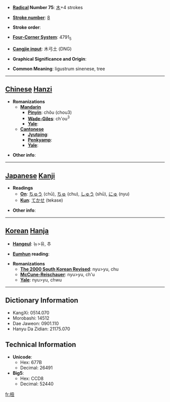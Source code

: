 * '''[[Wiktionary:Chinese radical index| Radical]] Number 75''': [[Wiktionary:Chinese radical index 木|木]]+4 strokes

* '''[[Wiktionary:Chinese total strokes index|Stroke number]]''': [[Wiktionary:Chinese total strokes index 8|8]]

* '''Stroke order''': 

* '''[[Wiktionary:Chinese four corner index|Four-Corner System]]''': 4791<sub>5</sub>

* '''[[Wiktionary:Chinese Cangjie index|Cangjie input]]''': 木弓土 (DNG)

* '''Graphical Significance and Origin''': 

* '''Common Meaning''': ligustrum sinenese, tree

----

== [[Chinese]] [[Hanzi]] ==

* '''Romanizations'''
** '''[[Mandarin]]'''
*** '''[[Pinyin]]''': chǒu (chou3)
*** '''[[Wade-Giles]]''': ch'ou<sup>3</sup>
*** '''[[Yale]]''': 
** '''[[Cantonese]]'''
*** '''[[Jyutping]]''':
*** '''[[Penkyamp]]''': 
*** '''[[Yale]]''': 

* '''Other info''': 

----

== [[Japanese]] [[Kanji]] ==

* '''Readings'''
** '''[[On]]''': [[ちゅう]] (chū), [[ちゅ]] (chu), [[しゅう]] (shū), [[にゅ]] (nyu)
** '''[[Kun]]''': [[てかせ]] (tekase)

* '''Other info''':  

----

== [[Korean]] [[Hanja]] ==

* '''[[Hangeul]]''': 뉴>유, 추

* '''[[Eumhun]] reading''': 

* '''Romanizations'''
** '''[[The 2000 South Korean Revised Romanization|The 2000 South Korean Revised]]''': nyu>yu, chu
** '''[[McCune-Reischauer]]''': nyu>yu, ch'u
** '''[[Yale]]''': nyu>yu, chwu

----

== Dictionary Information ==

* KangXi: 0514.070
* Morobashi: 14512
* Dae Jaweon: 0901.110
* Hanyu Da Zidian: 21175.070

== Technical Information ==

* '''Unicode''':
** Hex: 677B
** Decimal: 26491
* '''Big5''':
** Hex: CCD8
** Decimal: 52440

[[fr:杻]]